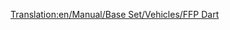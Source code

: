 [[Translation:en/Manual/Base Set/Vehicles/FFP Dart]]

{{en/Aircraft|Name=FFP Dart
|Image=[[File:en/AërospatialeSE-310Caravelle.png|FPP Dart]]
|Cost=32,812 (65.624)
|Speed=947 kph (592 MPH)
|Annual=3,656 (7.312)
|Designed=1955
|Lifespan=18
|Capacity=90 passengers & 10 bags of mail
|Description=A much higher capacity than earlier planes, but a lower life and higher prices may deter new players.
|Real-lifeWikilink=Sud Aviation Caravelle
|Real-life=Aérospatiale SE-310 Caravelle
}}